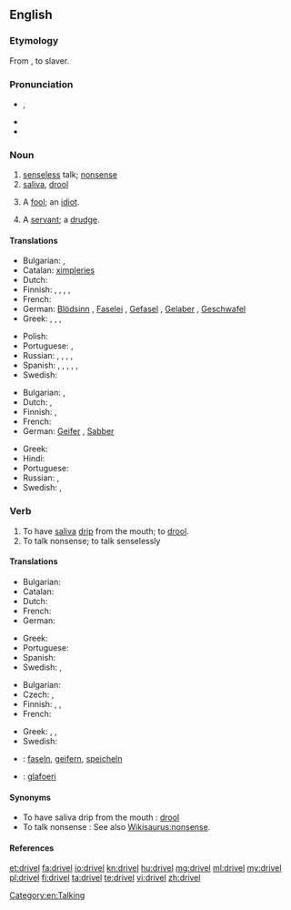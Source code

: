 ==English==

===Etymology===
From  {{etyl|ang|en}} {{term|dravelen, drabelen, drevelen, drivelen|lang=ang}}, to slaver.

===Pronunciation===
* {{a|UK}} {{IPA|/dɹɪv.əl/}}, {{X-SAMPA|/drIv.@l/}}
* {{audio|en-us-drivel.ogg|Audio (US)}}
* {{rhymes|ɪvəl}}

===Noun===
{{en-noun|-}}

# [[senseless]] talk; [[nonsense]]
# [[saliva]], [[drool]]
# {{obsolete}} A [[fool]]; an [[idiot]].
#: {{rfquotek|Sir Philip Sidney}}
# {{obsolete}} A [[servant]]; a [[drudge]].
#: {{rfquotek|Huloet}}

====Translations====
{{trans-top|senseless talk}}
* Bulgarian: {{t+|bg|глупости|p}}, {{t+|bg|безсмислици|p}}
* Catalan: [[ximpleries]] {{f-p}}
* Dutch: {{t-|nl|geneuzel|n}}
* Finnish: {{t-|fi|höpinä}}, {{t-|fi|höpöpuhe}}, {{t-|fi|höpötys}}, {{t-|fi|pöty}}, {{t+|fi|hölynpöly}}
* French: {{t+|fr|foutaise}}
* German: [[Blödsinn]] {{m}}, [[Faselei]] {{f}}, [[Gefasel]] {{n}}, [[Gelaber]] {{n}}, [[Geschwafel]] {{n}}
* Greek: {{t+|el|αερολογία|f|tr=aerología|sc=Grek}}, {{t+|el|μωρολογία|f|tr=morología|sc=Grek}}, {{t+|el|φληνάφημα|n|tr=flináfima|sc=Grek}}, {{t+|el|σαλιάρισμα|n|tr=saliárisma|sc=Grek}}
{{trans-mid}}
* Polish: {{t-|pl|bełkot|m}}
* Portuguese: {{t+|pt|besteira|f}}, {{t+|pt|bobagem|f}}
* Russian: {{t+|ru|бессмыслица|f|tr=bessmýslica|sc=Cyrl}}, {{t+|ru|ерунда|f|tr=jerundá|sc=Cyrl}}, {{t+|ru|чепуха|f|tr=čepuxá|sc=Cyrl}}, {{t+|ru|чушь|f|tr=čušʹ|sc=Cyrl}}, {{t+|ru|вздор|m|tr=vzdor|sc=Cyrl}}
* Spanish: {{t+|es|tonterías|f-p}},  {{t-|es|chorradas|f-p}},  {{t-|es|babosadas|f-p}},  {{t-|es|leseras|f-p}},  {{t-|es|macanas|f-p}},  {{t+|es|monserga|f}}
* Swedish: {{t-|sv|dravel|n}}
{{trans-bottom}}

{{trans-top|saliva, drool}}
* Bulgarian: {{t+|bg|лиги|p}}, {{t-|bg|слюнка|f}}
* Dutch: {{t+|nl|kwijl|n}}, {{t+|nl|speeksel|n}}
* Finnish: {{t+|fi|sylki}},  {{t+|fi|kuola}}
* French: {{t+|fr|bave|f}}
* German: [[Geifer]] {{m}}, [[Sabber]] {{m}}
{{trans-mid}}
* Greek: {{t+|el|σάλιο|n|tr=sálio|sc=Grek}}
* Hindi: {{t-|hi|लार|f|tr=lār}}
* Portuguese: {{t+|pt|baba|f}}
* Russian: {{t+|ru|слюна|f|tr=sljuná|sc=Cyrl}}, {{t-|ru|слюни|p|tr=sljuni|sc=Cyrl}}
* Swedish: {{t-|sv|drägel|n}}, {{t-|sv|dregel|n}}
{{trans-bottom}}

===Verb===
{{en-verb|drivels|'''[[driveling]]''' or '''[[drivelling]]'''|'''[[driveled]]''' or '''[[drivelled]]'''}}

# To have [[saliva]] [[drip]] from the mouth; to [[drool]].
# To talk nonsense; to talk senselessly

====Translations====
{{trans-top|to have saliva drip from the mouth}}
* Bulgarian: {{t-|bg|лигавя се}}
* Catalan: {{t+|ca|bavejar}}
* Dutch: {{t+|nl|kwijlen}}
* French: {{t+|fr|baver}}
* German: {{t+|de|sabbern}}
{{trans-mid}}
* Greek: {{t-|el|βγάζω σάλια|tr=vgázo sália|sc=Grek}}
* Portuguese: {{t+|pt|babar}}
* Spanish: {{t+|es|babear}}
* Swedish: {{t-|sv|dregla}}, {{t-|sv|drägla}}
{{trans-bottom}}

{{trans-top|to talk nonsense}}
* Bulgarian: {{t-|bg|говоря глупости}}
* Czech: {{t-|cs|blábolat}}, {{t-|cs|žvanit}}
* Finnish: {{t-|fi|höpsiä}}, {{t+|fi|höpöttää}}, {{t-|fi|puhua puuta heinää}}
* French: {{t+|fr|radoter}}
{{trans-mid}}
* Greek: {{t+|el|αερολογώ|tr=aerologó|sc=Grek}}, {{t+|el|σαλιαρίζω|tr=saliarízo|sc=Grek}}, {{t-|el|λέω ανοησίες|tr=léo anoisíes|sc=Grek}}
* Swedish: {{t-|sv|dravla}}
{{trans-bottom}}

{{checktrans-top}}
* {{ttbc|de}}: [[faseln]], [[geifern]], [[speicheln]]
{{trans-mid}}
* {{ttbc|cy}}: [[glafoeri]]
{{trans-bottom}}

====Synonyms====
* To have saliva drip from the mouth : [[drool]]
* To talk nonsense : See also [[Wikisaurus:nonsense]].

====References====
{{R:Webster 1913}}

[[Category:en:Talking]]

[[et:drivel]]
[[fa:drivel]]
[[io:drivel]]
[[kn:drivel]]
[[hu:drivel]]
[[mg:drivel]]
[[ml:drivel]]
[[my:drivel]]
[[pl:drivel]]
[[fi:drivel]]
[[ta:drivel]]
[[te:drivel]]
[[vi:drivel]]
[[zh:drivel]]